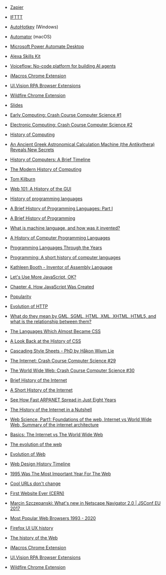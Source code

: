 - [Zapier](https://zapier.com/learn/automate-apps-examples/)
- [IFTTT](https://ifttt.com/)
- [AutoHotkey](https://www.autohotkey.com/) (Windows)
- [Automator](https://support.apple.com/guide/automator/welcome/mac) (macOS)
- [Microsoft Power Automate Desktop](https://flow.microsoft.com/en-us/desktop/)
- [Alexa Skills Kit](https://developer.amazon.com/en-US/alexa/alexa-skills-kit)
- [Voiceflow: No-code platform for building AI agents](https://www.voiceflow.com/)
- [iMacros Chrome Extension](https://chrome.google.com/webstore/detail/imacros-for-chrome/cplklnmnlbnpmjogncfgfijoopmnlemp?hl=en)
- [UI.Vision RPA Browser Extensions](https://ui.vision/)
- [Wildfire Chrome Extension](https://chrome.google.com/webstore/detail/wildfire/djhgeeodemlfdpmcccdekfalbhllcoim/)
- [Slides](/slide-decks/history-of-the-web-standards-community/index.html)
- [Early Computing: Crash Course Computer Science #1](https://www.youtube.com/watch?v=O5nskjZ_GoI)
- [Electronic Computing: Crash Course Computer Science #2](https://www.youtube.com/watch?v=LN0ucKNX0hc)
- [History of Computing](https://archive.ph/Pj1eh)
- [An Ancient Greek Astronomical Calculation Machine (the Antikythera) Reveals New Secrets](https://archive.ph/WgWHb)
- [History of Computers: A Brief Timeline](https://www.livescience.com/20718-computer-history.html)
- [The Modern History of Computing](https://plato.stanford.edu/entries/computing-history/)
- [Tom Kilburn](https://www.britannica.com/biography/Tom-Kilburn)
- [Web 101: A History of the GUI](https://www.wired.com/1997/12/web-101-a-history-of-the-gui/)
- [History of programming languages](https://devskiller.com/history-of-programming-languages/)
- [A Brief History of Programming Languages: Part I](https://www.learnacademy.org/blog/first-programming-language-use-microsoft-apple/)
- [A Brief History of Programming](https://www.cdslab.org/python/notes/preliminary-foundations/programming-history/programming-history.html)
- [What is machine language, and how was it invented?](https://www.quora.com/What-is-machine-language-and-how-was-it-invented)
- [A History of Computer Programming Languages](https://web.archive.org/web/20220102194644/https://cs.brown.edu/~adf/programming_languages.html)
- [Programming Languages Through the Years](https://archive.ph/6eLUZ)
- [Programming: A short history of computer languages](https://rcrdo.com/2015/08/31/programming-a-short-history-of-computer-languages/)
- [Kathleen Booth - Inventor of Assembly Language](https://archive.ph/OOKlA)
- [Let's Use More JavaScript, OK?](https://speakerdeck.com/ggyygo/ggyy7788-cheng-shi-she-ji)
- [Chapter 4. How JavaScript Was Created](https://exploringjs.com/es5/ch04.html)
- [Popularity](https://brendaneich.com/2008/04/popularity/)
- [Evolution of HTTP](https://developer.mozilla.org/en-US/docs/Web/HTTP/Basics_of_HTTP/Evolution_of_HTTP)
- [What do they mean by GML, SGML, HTML, XML, XHTML, HTML5, and what is the relationship between them?](https://translate.google.com/translate?hl=&sl=zh-CN&tl=en&u=https%3A%2F%2Fzhuanlan.zhihu.com%2Fp%2F261885023&sandbox=1)
- [The Languages Which Almost Became CSS](https://eager.io/blog/the-languages-which-almost-were-css/)
- [A Look Back at the History of CSS](https://css-tricks.com/look-back-history-css/)
- [Cascading Style Sheets - PhD by Håkon Wium Lie](https://archive.ph/iXqQS)
- [The Internet: Crash Course Computer Science #29](https://www.youtube.com/watch?v=AEaKrq3SpW8)
- [The World Wide Web: Crash Course Computer Science #30](https://www.youtube.com/watch?v=guvsH5OFizE)
- [Brief History of the Internet](https://www.internetsociety.org/internet/history-internet/brief-history-internet/)
- [A Short History of the Internet](https://www.scienceandmediamuseum.org.uk/objects-and-stories/short-history-internet)
- [See How Fast ARPANET Spread in Just Eight Years](https://web.archive.org/web/20210506160300/https://www.smithsonianmag.com/smart-news/see-how-fast-arpanet-spread-in-just-eight-years-2341268/)
- [The History of the Internet in a Nutshell](https://www.webfx.com/blog/web-design/the-history-of-the-internet-in-a-nutshell/)
- [Web Science, Part1: Foundations of the web, Internet vs World Wide Web, Summary of the internet architecture](https://en.wikiversity.org/wiki/Web_Science/Part1:_Foundations_of_the_web/Internet_vs_World_Wide_Web/Summary_of_the_internet_architecture/script)
- [Basics: The Internet vs The World Wide Web](https://zerotoroot.me/what-the-internet-and-the-world-wide-web-really-are/)
- [The evolution of the web](https://web.archive.org/web/20210618044853/http://www.evolutionoftheweb.com/)
- [Evolution of Web](https://dev.to/pragativerma18/evolution-of-web-42eh)
- [Web Design History Timeline](https://www.webdesignmuseum.org/web-design-history/timeline-1995-1997)
- [1995 Was The Most Important Year For The Web](https://web.archive.org/web/20230528224556/https://thehistoryoftheweb.com/complete-history/1995-was-the-most-important-year-for-the-web/)
- [Cool URLs don't change](https://www.w3.org/Provider/Style/URI.html)
- [First Website Ever (CERN)](http://info.cern.ch/hypertext/WWW/TheProject.html)
- [Marcin Szczepanski: What's new in Netscape Navigator 2.0 | JSConf EU 2017](https://www.youtube.com/watch?v=Z-nXRZkge2U)
- [Most Popular Web Browsers 1993 - 2020](https://www.youtube.com/watch?v=W4wWdmfOibY)
- [Firefox UI UX history](https://archive.ph/jabSV)
- [The history of the Web](https://www.w3.org/wiki/The_history_of_the_Web)

- [iMacros Chrome Extension](https://chrome.google.com/webstore/detail/imacros-for-chrome/cplklnmnlbnpmjogncfgfijoopmnlemp?hl=en)

- [UI.Vision RPA Browser Extensions](https://ui.vision/)
- [Wildfire Chrome Extension](https://chrome.google.com/webstore/detail/wildfire/djhgeeodemlfdpmcccdekfalbhllcoim/)
